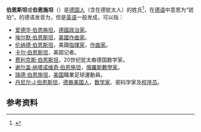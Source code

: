 '''伯恩斯坦'''或'''伯恩施坦'''（{{lang|de|Bernstein}}）是[[德国人|德国人]]（含在德犹太人）的姓氏<ref>{{Cite web |url=http://books.google.com/books?id=5L494fMY2Y8C&pg=PA316&dq=bernstein+jewish+surnames |title=存档副本 |accessdate=2011-08-18 |archive-date=2015-03-21 |archive-url=https://web.archive.org/web/20150321143715/http://books.google.com/books?id=5L494fMY2Y8C&pg=PA316&dq=bernstein+jewish+surnames |dead-url=no }}</ref>，在[[德语|德语]]中意思为“琥珀”。'''{{lang|de|Bernstein}}'''的德语发音为{{IPA-de|ˈbɛʁnʃtaɪn||De-Bernstein.ogg}}，但是[[英语|英语]]一般发成{{IPA-en|ˈbɜrnstiːn|}}，可以指：

* [[爱德华·伯恩施坦|爱德华·伯恩施坦]]，[[德國|德國]][[政治家|政治家]]。
* [[埃尔默·伯恩斯坦|埃尔默·伯恩斯坦]]，[[美國|美國]][[作曲家|作曲家]]。
* [[伦纳德·伯恩斯坦|伦纳德·伯恩斯坦]]，美國[[指揮家|指揮家]]，[[作曲家|作曲家]]。
* [[卡尔·伯恩斯坦|卡尔·伯恩斯坦]]，美国记者。
* [[费利克斯·伯恩斯坦|费利克斯·伯恩斯坦]]，20世纪犹太裔德国数学家。
* [[谢尔盖·纳塔诺维奇·伯恩施坦|谢尔盖·纳塔诺维奇·伯恩施坦]]，[[俄羅斯|俄羅斯]][[數學家|數學家]]。
* [[瑞德·伯恩施坦|瑞德·伯恩施坦]]，[[美国|美国]]職業足球運動員。
* [[丹尼尔·J·伯恩斯坦|丹尼尔·J·伯恩斯坦]]，[[德裔美国人|德裔美国人]]，[[数学家|数学家]]、密码学家及[[程序员|程序员]]。

==参考资料==
<references/>

{{Disambiguation|Cat=四字姓氏消歧义}}